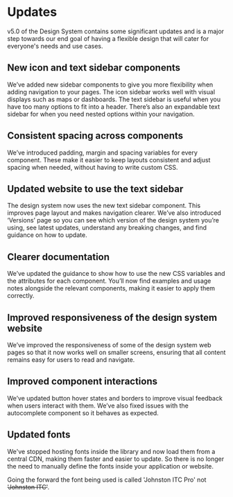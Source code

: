 # Updates

v5.0 of the Design System contains some significant updates and is a major step towards our end goal of having a flexible design that will cater for everyone's needs and use cases.

## New icon and text sidebar components
We’ve added new sidebar components to give you more flexibility when adding navigation to your pages. The icon sidebar works well with visual displays such as maps or dashboards. The text sidebar is useful when you have too many options to fit into a header. There’s also an expandable text sidebar for when you need nested options within your navigation.


<IconSideBar/>

## Consistent spacing across components
We’ve introduced padding, margin and spacing variables for every component. These make it easier to keep layouts consistent and adjust spacing when needed, without having to write custom CSS.

## Updated website to use the text sidebar
The design system now uses the new text sidebar component. This improves page layout and makes navigation clearer. We’ve also introduced ‘Versions’  page so you can see which version of the design system you’re using, see latest updates, understand any breaking changes, and find guidance on how to update.

## Clearer documentation
We’ve updated the guidance to show how to use the new CSS variables and the attributes for each component. You’ll now find examples and usage notes alongside the relevant components, making it easier to apply them correctly.

## Improved responsiveness of the design system website
We’ve improved the responsiveness of  some of the design system web pages so that it now works well on smaller screens, ensuring that all content remains easy for users to read and navigate.

## Improved component interactions
We’ve updated button hover states and borders to improve visual feedback when users interact with them. We’ve also fixed issues with the autocomplete component so it behaves as expected.

## Updated fonts
We've stopped hosting fonts inside the library and now load them from a central CDN, making them faster and easier to update. So there is no longer the need to manually define the fonts inside your application or website.

Going the forward the font being used is called 'Johnston ITC Pro' not ~~'Johnston ITC'~~.
